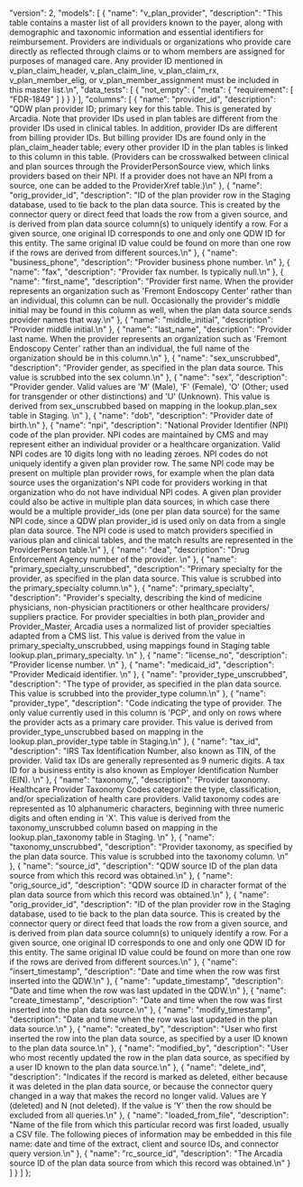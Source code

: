   "version": 2,
  "models": [
    {
      "name": "v_plan_provider",
      "description": "This table contains a master list of all providers known to the payer, along with demographic and taxonomic information and essential identifiers for reimbursement. Providers are individuals or organizations who provide care directly as reflected through claims or to whom members are assigned for purposes of managed care. Any provider ID mentioned in v_plan_claim_header, v_plan_claim_line, v_plan_claim_rx, v_plan_member_elig, or v_plan_member_assignment must be included in this master list.\n",
      "data_tests": [
        {
          "not_empty": {
            "meta": {
              "requirement": [
                "FDR-1849"
              ]
            }
          }
        }
      ],
      "columns": [
        {
          "name": "provider_id",
          "description": "QDW plan provider ID; primary key for this table.  This is generated by Arcadia.  Note that provider IDs used in plan tables are different from the provider IDs used in clinical tables.  In addition, provider IDs are different from billing provider IDs.  But billing provider IDs are found only in the plan_claim_header table; every other provider ID in the plan tables is linked to this column in this table.  (Providers can be crosswalked between clinical and plan sources through the ProviderPersonSource view, which links providers based on their NPI.  If a provider does not have an NPI from a source, one can be added to the ProviderXref table.)\n"
        },
        {
          "name": "orig_provider_id",
          "description": "ID of the plan provider row in the Staging database, used to tie back to the plan data source.  This is created by the connector query or direct feed that loads the row from a given source, and is derived from plan data source column(s) to uniquely identify a row. For a given source, one original ID corresponds to one and only one QDW ID for this entity.  The same original ID value could be found on more than one row if the rows are derived from different sources.\n"
        },
        {
          "name": "business_phone",
          "description": "Provider business phone number.  \n"
        },
        {
          "name": "fax",
          "description": "Provider fax number.  Is typically null.\n"
        },
        {
          "name": "first_name",
          "description": "Provider first name.  When the provider represents an organization such as 'Fremont Endoscopy Center' rather than an individual, this column can be null.  Occasionally the provider's middle initial may be found in this column as well, when the plan data source sends provider names that way.\n"
        },
        {
          "name": "middle_initial",
          "description": "Provider middle initial.\n"
        },
        {
          "name": "last_name",
          "description": "Provider last name.  When the provider represents an organization such as 'Fremont Endoscopy Center' rather than an individual, the full name of the organization should be in this column.\n"
        },
        {
          "name": "sex_unscrubbed",
          "description": "Provider gender, as specified in the plan data source.  This value is scrubbed into the sex column.\n"
        },
        {
          "name": "sex",
          "description": "Provider gender. Valid values are 'M' (Male), 'F' (Female), 'O' (Other; used for transgender or other distinctions) and 'U' (Unknown).  This value is derived from sex_unscrubbed based on mapping in the lookup.plan_sex table in Staging.  \n"
        },
        {
          "name": "dob",
          "description": "Provider date of birth.\n"
        },
        {
          "name": "npi",
          "description": "National Provider Identifier (NPI) code of the plan provider.  NPI codes are maintained by CMS and may represent either an individual provider or a healthcare organization.  Valid NPI codes are 10 digits long with no leading zeroes.  NPI codes do not uniquely identify a given plan provider row.  The same NPI code may be present on multiple plan provider rows, for example when the plan data source uses the organization's NPI code for providers working in that organization who do not have individual NPI codes.  A given plan provider could also be active in multiple plan data sources, in which case there would be a multiple provider_ids (one per plan data source) for the same NPI code, since a QDW plan provider_id is used only on data from a single plan data source.  The NPI code is used to match providers specified in various plan and clinical tables, and the match results are represented in the ProviderPerson table.\n"
        },
        {
          "name": "dea",
          "description": "Drug Enforcement Agency number of the provider.  \n"
        },
        {
          "name": "primary_specialty_unscrubbed",
          "description": "Primary specialty for the provider, as specified in the plan data source.  This value is scrubbed into the primary_specialty column.\n"
        },
        {
          "name": "primary_specialty",
          "description": "Provider's specialty, describing the kind of medicine physicians, non-physician practitioners or other healthcare providers/ suppliers practice.  For provider specialties in both plan_provider and Provider_Master, Arcadia uses a normalized list of provider specialties adapted from a CMS list.  This value is derived from the value in primary_specialty_unscrubbed, using mappings found in Staging table lookup.plan_primary_specialty. \n"
        },
        {
          "name": "license_no",
          "description": "Provider license number.  \n"
        },
        {
          "name": "medicaid_id",
          "description": "Provider Medicaid identifier.  \n"
        },
        {
          "name": "provider_type_unscrubbed",
          "description": "The type of provider, as specified in the plan data source.  This value is scrubbed into the provider_type column.\n"
        },
        {
          "name": "provider_type",
          "description": "Code indicating the type of provider.  The only value currently used in this column is 'PCP', and only on rows where the provider acts as a primary care provider.  This value is derived from provider_type_unscrubbed based on mapping in the lookup.plan_provider_type table in Staging.\n"
        },
        {
          "name": "tax_id",
          "description": "IRS Tax Identification Number, also known as TIN, of the provider.  Valid tax IDs are generally represented as 9 numeric digits.  A tax ID for a business entity is also known as Employer Identification Number (EIN).  \n"
        },
        {
          "name": "taxonomy,",
          "description": "Provider taxonomy.  Healthcare Provider Taxonomy Codes categorize the type, classification, and/or specialization of health care providers.  Valid taxonomy codes are represented as 10 alphanumeric characters, beginning with three numeric digits and often ending in 'X'.  This value is derived from the taxonomy_unscrubbed column based on mapping in the lookup.plan_taxonomy table in Staging. \n"
        },
        {
          "name": "taxonomy_unscrubbed",
          "description": "Provider taxonomy, as specified by the plan data source.  This value is scrubbed into the taxonomy column.  \n"
        },
        {
          "name": "source_id",
          "description": "QDW source ID of the plan data source from which this record was obtained.\n"
        },
        {
          "name": "orig_source_id",
          "description": "QDW source ID in character format of the plan data source from which this record was obtained.\n"
        },
        {
          "name": "orig_provider_id",
          "description": "ID of the plan provider row in the Staging database, used to tie back to the plan data source.  This is created by the connector query or direct feed that loads the row from a given source, and is derived from plan data source column(s) to uniquely identify a row. For a given source, one original ID corresponds to one and only one QDW ID for this entity.  The same original ID value could be found on more than one row if the rows are derived from different sources.\n"
        },
        {
          "name": "insert_timestamp",
          "description": "Date and time when the row was first inserted into the QDW.\n"
        },
        {
          "name": "update_timestamp",
          "description": "Date and time when the row was last updated in the QDW.\n"
        },
        {
          "name": "create_timestamp",
          "description": "Date and time when the row was first inserted into the plan data source.\n"
        },
        {
          "name": "modify_timestamp",
          "description": "Date and time when the row was last updated in the plan data source.\n"
        },
        {
          "name": "created_by",
          "description": "User who first inserted the row into the plan data source, as specified by a user ID known to the plan data source.\n"
        },
        {
          "name": "modified_by",
          "description": "User who most recently updated the row in the plan data source, as specified by a user ID known to the plan data source.\n"
        },
        {
          "name": "delete_ind",
          "description": "Indicates if the record is marked as deleted, either because it was deleted in the plan data source, or because the connector query changed in a way that makes the record no longer valid.  Values are Y (deleted) and N (not deleted).  If the value is 'Y' then the row should be excluded from all queries.\n"
        },
        {
          "name": "loaded_from_file",
          "description": "Name of the file from which this particular record was first loaded, usually a CSV file. The following pieces of information may be embedded in this file name: date and time of the extract, client and source IDs, and connector query version.\n"
        },
        {
          "name": "rc_source_id",
          "description": "The Arcadia source ID of the plan data source from which this record was obtained.\n"
        }
      ]
    }
  ]
};
